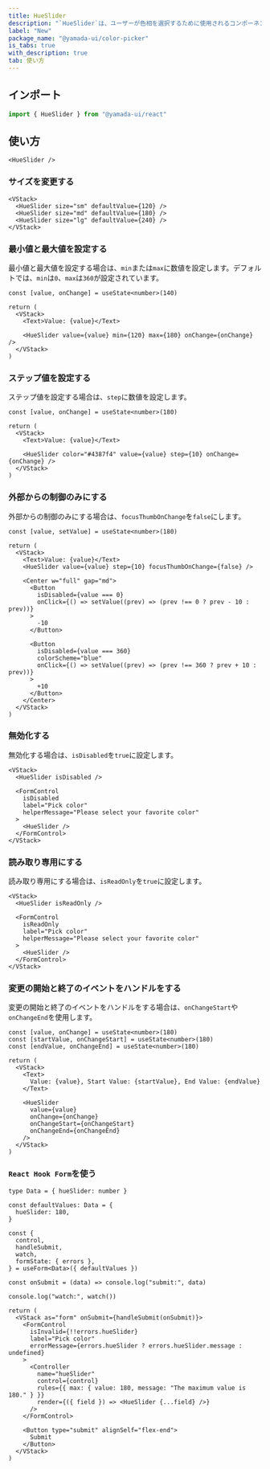 ```yaml
---
title: HueSlider
description: "`HueSlider`は、ユーザーが色相を選択するために使用されるコンポーネントです。"
label: "New"
package_name: "@yamada-ui/color-picker"
is_tabs: true
with_description: true
tab: 使い方
---
```


## インポート

```ts
import { HueSlider } from "@yamada-ui/react"
```

## 使い方

```tsx
<HueSlider />
```

### サイズを変更する

```tsx
<VStack>
  <HueSlider size="sm" defaultValue={120} />
  <HueSlider size="md" defaultValue={180} />
  <HueSlider size="lg" defaultValue={240} />
</VStack>
```

### 最小値と最大値を設定する

最小値と最大値を設定する場合は、`min`または`max`に数値を設定します。デフォルトでは、`min`は`0`、`max`は`360`が設定されています。

```tsx functional=true
const [value, onChange] = useState<number>(140)

return (
  <VStack>
    <Text>Value: {value}</Text>

    <HueSlider value={value} min={120} max={180} onChange={onChange} />
  </VStack>
)
```

### ステップ値を設定する

ステップ値を設定する場合は、`step`に数値を設定します。

```tsx functional=true
const [value, onChange] = useState<number>(180)

return (
  <VStack>
    <Text>Value: {value}</Text>

    <HueSlider color="#4387f4" value={value} step={10} onChange={onChange} />
  </VStack>
)
```

### 外部からの制御のみにする

外部からの制御のみにする場合は、`focusThumbOnChange`を`false`にします。

```tsx functional=true
const [value, setValue] = useState<number>(180)

return (
  <VStack>
    <Text>Value: {value}</Text>
    <HueSlider value={value} step={10} focusThumbOnChange={false} />

    <Center w="full" gap="md">
      <Button
        isDisabled={value === 0}
        onClick={() => setValue((prev) => (prev !== 0 ? prev - 10 : prev))}
      >
        -10
      </Button>

      <Button
        isDisabled={value === 360}
        colorScheme="blue"
        onClick={() => setValue((prev) => (prev !== 360 ? prev + 10 : prev))}
      >
        +10
      </Button>
    </Center>
  </VStack>
)
```

### 無効化する

無効化する場合は、`isDisabled`を`true`に設定します。

```tsx
<VStack>
  <HueSlider isDisabled />

  <FormControl
    isDisabled
    label="Pick color"
    helperMessage="Please select your favorite color"
  >
    <HueSlider />
  </FormControl>
</VStack>
```

### 読み取り専用にする

読み取り専用にする場合は、`isReadOnly`を`true`に設定します。

```tsx
<VStack>
  <HueSlider isReadOnly />

  <FormControl
    isReadOnly
    label="Pick color"
    helperMessage="Please select your favorite color"
  >
    <HueSlider />
  </FormControl>
</VStack>
```

### 変更の開始と終了のイベントをハンドルをする

変更の開始と終了のイベントをハンドルをする場合は、`onChangeStart`や`onChangeEnd`を使用します。

```tsx functional=true
const [value, onChange] = useState<number>(180)
const [startValue, onChangeStart] = useState<number>(180)
const [endValue, onChangeEnd] = useState<number>(180)

return (
  <VStack>
    <Text>
      Value: {value}, Start Value: {startValue}, End Value: {endValue}
    </Text>

    <HueSlider
      value={value}
      onChange={onChange}
      onChangeStart={onChangeStart}
      onChangeEnd={onChangeEnd}
    />
  </VStack>
)
```

### `React Hook Form`を使う

```tsx functional=true
type Data = { hueSlider: number }

const defaultValues: Data = {
  hueSlider: 180,
}

const {
  control,
  handleSubmit,
  watch,
  formState: { errors },
} = useForm<Data>({ defaultValues })

const onSubmit = (data) => console.log("submit:", data)

console.log("watch:", watch())

return (
  <VStack as="form" onSubmit={handleSubmit(onSubmit)}>
    <FormControl
      isInvalid={!!errors.hueSlider}
      label="Pick color"
      errorMessage={errors.hueSlider ? errors.hueSlider.message : undefined}
    >
      <Controller
        name="hueSlider"
        control={control}
        rules={{ max: { value: 180, message: "The maximum value is 180." } }}
        render={({ field }) => <HueSlider {...field} />}
      />
    </FormControl>

    <Button type="submit" alignSelf="flex-end">
      Submit
    </Button>
  </VStack>
)
```
